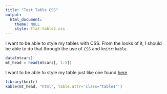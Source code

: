 ```yaml
---
title: "Test Table CSS"
output: 
  html_document:
    theme: NULL
    style: flat-table2.css
---
```


I want to be able to style my tables with CSS. From the looks of it, I should be able to do that 
through the use of `CSS` and `knitr:kable`.  


```r
data(mtcars)
mt_head = head(mtcars[, 1:5])
```

I want to be able to style my table just like one found [here](http://codepen.io/njessen/pen/naLCv)


```r
library(knitr)
kable(mt_head, "html", table.attr='class="table1"')
```



